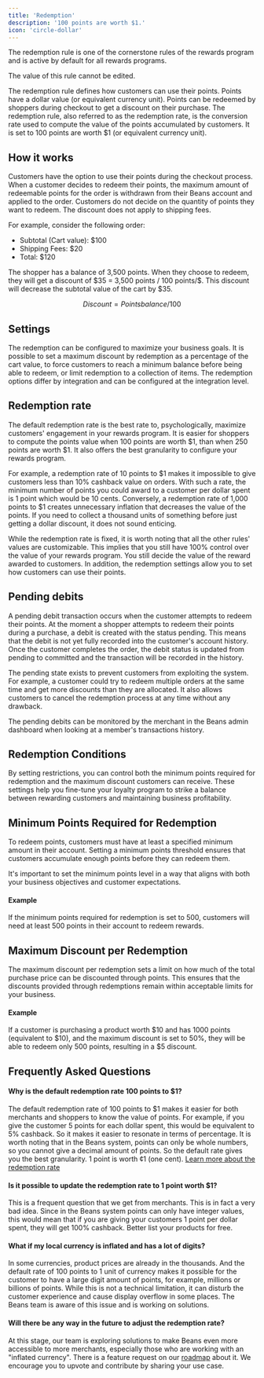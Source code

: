 ```yaml
---
title: 'Redemption'
description: '100 points are worth $1.'
icon: 'circle-dollar'
---
```


<Info>
  The redemption rule is one of the cornerstone rules of the rewards program and is active by default for all rewards
  programs.
</Info>

<Warning>The value of this rule cannot be edited.</Warning>

The redemption rule defines how customers can use their points.
Points have a dollar value (or equivalent currency unit).
Points can be redeemed by shoppers during checkout to get a discount on their purchase.
The redemption rule, also referred to as the redemption rate,
is the conversion rate used to compute the value of the points accumulated by customers.
It is set to 100 points are worth $1 (or equivalent currency unit).

## How it works

Customers have the option to use their points during the checkout process.
When a customer decides to redeem their points, the maximum amount of
redeemable points for the order is withdrawn from their Beans account and applied to the order.
Customers do not decide on the quantity of points they want to redeem.
The discount does not apply to shipping fees.

For example, consider the following order:

- Subtotal (Cart value): $100
- Shipping Fees: $20
- Total: $120

The shopper has a balance of 3,500 points. When they choose to redeem,
they will get a discount of \$35 = 3,500 points / 100 points/\$.
This discount will decrease the subtotal value of the cart by $35.

```math
Discount = Points balance / 100
```

## Settings

The redemption can be configured to maximize your business goals.
It is possible to set a maximum discount by redemption as a percentage of the cart value,
to force customers to reach a minimum balance before being able to redeem,
or limit redemption to a collection of items.
The redemption options differ by integration and can be configured at the integration level.

## Redemption rate

The default redemption rate is the best rate to, psychologically,
maximize customers' engagement in your rewards program.
It is easier for shoppers to compute the points value when 100 points are worth \$1, than
when 250 points are worth \$1. It also offers the best granularity to configure your rewards program.

For example, a redemption rate of 10 points to \$1
makes it impossible to give customers less than 10% cashback value on orders.
With such a rate, the minimum number of points you could award to a customer per dollar
spent is 1 point which would be 10 cents.
Conversely, a redemption rate of 1,000 points to \$1 creates unnecessary inflation that decreases the value of the points.
If you need to collect a thousand units of something before just getting a dollar discount, it does not sound enticing.

While the redemption rate is fixed, it is worth noting that all the other rules' values are customizable.
This implies that you still have 100% control over the value of your rewards program.
You still decide the value of the reward awarded to customers.
In addition, the redemption settings allow
you to set how customers can use their points.

## Pending debits

A pending debit transaction occurs when the customer attempts to redeem their points.
At the moment a shopper attempts to redeem their points during a purchase, a debit is created with the status pending.
This means that the debit is not yet fully recorded into the customer's account history.
Once the customer completes the order, the debit status is
updated from pending to committed and the transaction will be recorded in the history.

The pending state exists to prevent customers from exploiting the system.
For example, a customer could try to redeem multiple orders
at the same time and get more discounts than they are allocated.
It also allows customers to cancel the redemption process at any time without any drawback.

The pending debits can be monitored by the merchant in the Beans admin dashboard when looking at a
member's transactions history.

## Redemption Conditions

By setting restrictions, you can control both the minimum points required for redemption and the maximum discount
customers can receive. These settings help you fine-tune your loyalty program to strike a balance between rewarding customers and maintaining business profitability.

## Minimum Points Required for Redemption

To redeem points, customers must have at least a specified minimum amount in their account. Setting a minimum points
threshold ensures that customers accumulate enough points before they can redeem them.

<Tip>
  It's important to set the minimum points level in a way that aligns with both your business objectives and customer
  expectations.
</Tip>

#### Example

If the minimum points required for redemption is set to 500, customers will need at least 500 points in their account to
redeem rewards.

## Maximum Discount per Redemption

The maximum discount per redemption sets a limit on how much of the total purchase price can be discounted through points.
This ensures that the discounts provided through redemptions remain within acceptable limits for your business.

#### Example

If a customer is purchasing a product worth \$10 and has 1000 points (equivalent to \$10), and the maximum discount is set to 50%, they will be able to redeem only 500 points, resulting in a $5 discount.

## Frequently Asked Questions

#### Why is the default redemption rate 100 points to $1?

The default redemption rate of 100 points to $1 makes it easier for
both merchants and shoppers to know the value of points.
For example, if you give the customer 5 points for each dollar spent, this would be equivalent to 5% cashback.
So it makes it easier to resonate in terms of percentage.
It is worth noting that in the Beans system, points can only be whole numbers, so you cannot give a decimal amount of points.
So the default rate gives you the best granularity. 1 point is worth ¢1 (one cent).
[Learn more about the redemption rate](/manage/rules/redemption#redemption-rate)

#### Is it possible to update the redemption rate to 1 point worth $1?

This is a frequent question that we get from merchants.
This is in fact a very bad idea.
Since in the Beans system points can only have integer values,
this would mean that if you are giving your customers 1 point per dollar spent,
they will get 100% cashback. Better list your products for free.

#### What if my local currency is inflated and has a lot of digits?

In some currencies, product prices are already in the thousands.
And the default rate of 100 points to 1 unit of currency makes
it possible for the customer to have a large digit amount of points, for example, millions or billions of points.
While this is not a technical limitation, it can disturb the customer experience and cause display overflow in some places.
The Beans team is aware of this issue and is working on solutions.

#### Will there be any way in the future to adjust the redemption rate?

At this stage, our team is exploring solutions to make Beans even more accessible to more merchants,
especially those who are working with an "inflated currency".
There is a feature request on our [roadmap](https://beans.productlane.io/roadmap) about it.
We encourage you to upvote and contribute by sharing your use case.
